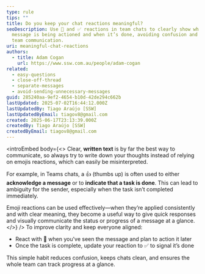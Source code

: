 ```yaml
---
type: rule
tips: ""
title: Do you keep your chat reactions meaningful?
seoDescription: Use 👀 and ✅ reactions in team chats to clearly show when a
  message is being actioned and when it’s done, avoiding confusion and improving
  team communication.
uri: meaningful-chat-reactions
authors:
  - title: Adam Cogan
    url: https://www.ssw.com.au/people/adam-cogan
related:
  - easy-questions
  - close-off-thread
  - separate-messages
  - avoid-sending-unnecessary-messages
guid: 285240aa-9ef2-4654-b10d-42de294c662b
lastUpdated: 2025-07-02T16:44:12.000Z
lastUpdatedBy: Tiago Araújo [SSW]
lastUpdatedByEmail: tiagov8@gmail.com
created: 2025-06-17T23:13:39.000Z
createdBy: Tiago Araújo [SSW]
createdByEmail: tiagov8@gmail.com
---
```


<introEmbed
  body={<>
Clear, **written text** is by far the best way to communicate, so always try to write down your thoughts instead of relying on emojis reactions, which can easily be misinterpreted.

For example, in Teams chats, a 👍 (thumbs up) is often used to either **acknowledge a message** or to **indicate that a task is done**. This can lead to ambiguity for the sender, especially when the task isn’t completed immediately.

Emoji reactions can be used effectively—when they’re applied consistently and with clear meaning, they become a useful way to give quick responses and visually communicate the status or progress of a message at a glance.
  </>}
/>
To improve clarity and keep everyone aligned:

* React with 👀 when you've seen the message and plan to action it later
* Once the task is complete, update your reaction to ✅ to signal it’s done

This simple habit reduces confusion, keeps chats clean, and ensures the whole team can track progress at a glance.
